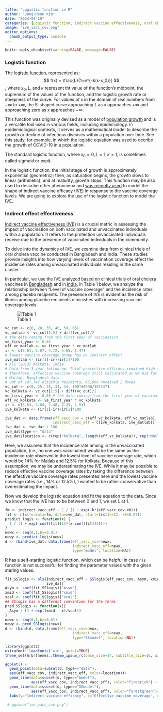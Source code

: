 ```yaml
---
title: "Logistic function in R"
author: "Jong-Hoon Kim"
date: "2024-04-19"
categories: [Logistic function, indirect vaccine effectiveness, oral cholera vaccine]
image: "ive_vacc_cov.png"
editor_options: 
  chunk_output_type: console
---
```


```r
knitr::opts_chunk$set(warning=FALSE, message=FALSE) 
```

### Logistic function

The [logistic function](https://en.wikipedia.org/wiki/Logistic_function), represented as:
$$
f(x) = \frac{L}{1+e^{-k(x-x_0)}}
$$ 
, where $x_{0}, L$, and $k$ represent tht value of the function's midpoint, 
the supremum of the values of the function, and the logistic growth rate or 
steepness of the curve.  For values of $x$ in the domain of real numbers from 
$-\infty$ to $+\infty$, the S-shaped curve approaching  $L$ as $x$ approaches 
$+\infty$ and approaching zero as $x$ approaches $-\infty$.

This function was originally devised as a model of [population growth](https://en.wikipedia.org/wiki/Logistic_function) and is a versatile 
tool used in various fields, including epidemiology. In epidemiological 
contexts, it serves as a mathematical model to describe 
the growth or decline of infectious diseases within a population over time. See this [study](https://www.ncbi.nlm.nih.gov/pmc/articles/PMC7444956/), for example,
in which the logistic equation was used to decribe the growth of COVID-19 in a
population. 

The standard logistic function, where  $x_{0}=0, L=1, k=1$, is sometimes called 
sigmoid or expit.

In the logistic function, the initial stage of growth is approximately 
exponential (geometric); then, as saturation begins, the growth slows to linear (arithmetic), and at maturity, growth stops. This function may be also used to
describe other phenomena and [was recently used](https://journals.plos.org/plosmedicine/article?id=10.1371/journal.pmed.1003003) to model the shape of indirect vaccine efficacy (IVE) in response to the
vaccine coverage levels. We are going to explore the use of the logistic function
to model the IVE.

### Indirect effect effectiveness

[Indirect vaccine effectiveness (IVE)](https://www.jonghoonk.com/posts/vaccine_effectiveness/) is a crucial metric in assessing the impact of vaccination on both vaccinated and unvaccinated individuals within a population. It refers to the protection unvaccinated individuals receive due to the presence of vaccinated individuals in the community.

To delve into the dynamics of IVE, we examine data from clinical trials of oral cholera vaccine conducted in Bangladesh and India. These studies provide insights into how varying levels of vaccination coverage affect the incidence rates among unvaccinated individuals residing in the same cluster.

In particular, we use the IVE analyzed based on clinical trials of oral cholera 
vaccines in [Bangladesh](https://pubmed.ncbi.nlm.nih.gov/15993232/) and in [India](https://pubmed.ncbi.nlm.nih.gov/23362293/). In Table 1 below, we analyze the relationship between "Level of vaccine coverage" and the incidence rates among placebo recipients. The presence of IVE is evident as the risk of illness among placebo recipients diminishes with increasing vaccine coverage levels.

![Table 1](ali2005_table1_ive.png)
```r
vc_cut <- c(0, 28, 35, 40, 50, 65)
vc_matlab <- vc_cut[1:5] + diff(vc_cut)/2
# the data coming from the first year of vaccination
ve_first_year <- 0.65
eff_vc_matlab <- ve_first_year * vc_matlab 
ir <- c(7.01, 5.87, 4.72, 4.65, 1.47)
# lowest vaccine coverage group has no indirect effect
ive_matlab <- (ir[1]-ir)/ir[1]*100
# Ali (2013) Kolkata, India
# Data from 3-year follow-up. Total protective efficacy remained high (66%)
# therefore, effective vaccine coverage still calculated as we did for
# Matlab, Bangladesh data
# Out of 107,347 eligible residents, 66,990 received 2 doses
vc_cut <- c(0, 25, 28, 31, 34, 100*66990/107347)
vc_kolkata <- vc_cut[1:5] + diff(vc_cut)/2
ve_first_year <- 0.65 # the data coming from the first year of vaccination
eff_vc_kolkata <- ve_first_year * vc_kolkata
ir <- c(5.54, 5.64, 2.48, 2.25, 1.93)
ive_kolkata <- (ir[1]-ir)/ir[1]*100

ive_dat <- data.frame(eff_vacc_cov = c(eff_vc_kolkata, eff_vc_matlab), 
                      indirect_vacc_eff = c(ive_kolkata, ive_matlab))
ive_dat <- ive_dat / 100
ive_dat$type <- "data"
ive_dat$location <- c(rep("Kolkata", length(eff_vc_kolkata)), rep("Matlab",length(eff_vc_matlab)))
```

Here, we assumed that the incidence rate among in the unvaccinated population,
(i.e., no one was vaccinated) would be the same as the incidence rate 
observed in the lowest level of vaccine coverage rate, which would be
14% for Matlab and 12.5% for Kolkata. Because of this assumption, we may be
underestimating the IVE. While it may be possible to reduce effective vaccine 
coverage rates by taking the difference between the effective vaccine 
coverage rates presented here and the lowest vaccine coverage rates 
(i.e., 14% or 12.5%), I wanted to be rather conservative than overestimating 
the impact.

Now we develop the logistic equation and fit the equation to the data.
Since we know that the IVE has to be between $0$ and $1$, we set $L$ at 1. 
```r
fm <- indirect_vacc_eff ~ 1 / (1 + exp(-k*(eff_vacc_cov-x0)))
fit <- nls(formula=fm, data=ive_dat, start=list(k=12, x0=0.27))
predict_logis <- function(x) {
  1 / (1 + exp(-coef(fit)[1]*(x-coef(fit)[2])))
}
newx <- seq(0,1,by=0.01)
newy <- predict_logis(newx)
d <- rbind(ive_dat, data.frame(eff_vacc_cov=newx, 
                               indirect_vacc_eff=newy,
                               type="model", location=NA))
```

R has a self-starting logistic function, which can be helpful in case `nls` 
function is not successful for finding the parameter values with the given
staring values.

```r
fit_SSlogis <- nls(indirect_vacc_eff ~ SSlogis(eff_vacc_cov, Asym, xmid, scal), 
                   ive_dat)
Asym <- coef(fit_SSlogis)["Asym"]
xmid <- coef(fit_SSlogis)["xmid"]
scal <- coef(fit_SSlogis)["scal"]
## SSlogis has a different convention for the terms
pred_SSlogis <- function(x){
  Asym / (1 + exp((xmid - x)/scal))
}
newx <- seq(0,1,by=0.01)
newy <- pred_SSlogis(newx)
d <- rbind(d, data.frame(eff_vacc_cov=newx, 
                               indirect_vacc_eff=newy,
                               type="SSmodel", location=NA))

library(ggplot2)
extrafont::loadfonts("win", quiet=TRUE)
theme_set(hrbrthemes::theme_ipsum_rc(base_size=14, subtitle_size=16, axis_title_size=12))

ggplot() +
  geom_point(data=subset(d, type=="data"),
  aes(eff_vacc_cov, indirect_vacc_eff, color=location))+
  geom_line(data=subset(d, type=="model"), 
            aes(eff_vacc_cov, indirect_vacc_eff), color="firebrick") +
  geom_line(data=subset(d, type=="SSmodel"), 
            aes(eff_vacc_cov, indirect_vacc_eff), color="forestgreen")+
  labs(y="Indirect vaccine efficacy", x="Effective vaccine coverage", color="")

 # ggsave("ive_vacc_cov.png")
```


